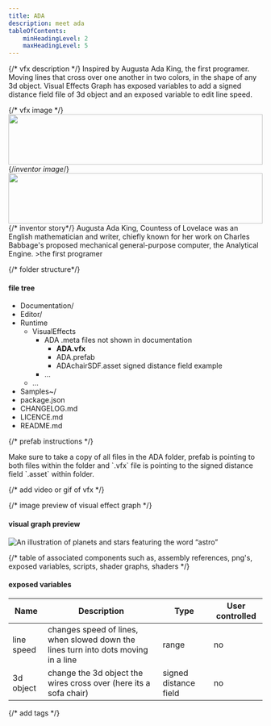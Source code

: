 ```yaml
---
title: ADA
description: meet ada
tableOfContents:
    minHeadingLevel: 2
    maxHeadingLevel: 5
---
```




{/* vfx description */}
Inspired by Augusta Ada King, the first programer. Moving lines that cross over one another in two colors, in the shape of any 3d object. Visual Effects Graph has exposed variables to add a signed distance field file of 3d object and an exposed variable to edit line speed.

{/* vfx image */}
<Card title="ADA">
  <img src="https://res.cloudinary.com/soggy-ink-games/image/upload/v1715843837/VFX/soggyinkgames-ada.png" alt="" align="left" width="100%" height="100"/>
</Card>

{/*inventor image*/}
<CardGrid>
    <Card title="Inspired by" icon="star">
      <img src="https://res.cloudinary.com/soggy-ink-games/image/upload/v1716868921/INVENTORS/Ada_portrait.jpg" alt="" align="left" width="100%" height="100"/>
    </Card>

{/* inventor story*/}
    <Card title="Ada" icon="rocket">
    Augusta Ada King, Countess of Lovelace was an English mathematician and writer, chiefly known for her work on Charles Babbage's proposed mechanical general-purpose computer, the Analytical Engine.
    >the first programer
    </Card>
</CardGrid>

{/* folder structure*/}
#### file tree 

<FileTree>

- Documentation/
- Editor/
- Runtime
  - VisualEffects
    - ADA               .meta files not shown in documentation 
      - **ADA.vfx**
      - ADA.prefab
      - ADAchairSDF.asset signed distance field example
    - …
  - …
- Samples~/
- package.json
- CHANGELOG.md
- LICENCE.md
- README.md

</FileTree>

{/* prefab instructions */}
<Aside type="note"> 
  Make sure to take a copy of all files in the ADA folder, prefab is pointing to both files within the folder and `.vfx` file is pointing to the signed distance field `.asset`  within folder.
</Aside>


{/* add video or gif of vfx */}

{/* image preview of visual effect graph */}
#### visual graph preview
![An illustration of planets and stars featuring the word “astro”](https://res.cloudinary.com/soggy-ink-games/image/upload/v1715845394/VFX/soggyinkgames-ada-visualgraph.png)

{/* table of associated components such as, assembly references, png's, exposed variables, scripts, shader graphs, shaders */}
#### exposed variables


| Name          | Description  | Type   | User controlled |
| ------------- | ------------ | ------ | --------------- |
| line speed    | changes speed of lines, when slowed down the lines turn into dots moving in a line    | range  | no      |
| 3d object     | change the 3d object the wires cross over (here its a sofa chair)                     | signed distance field   |  no     |

{/* add tags */}

